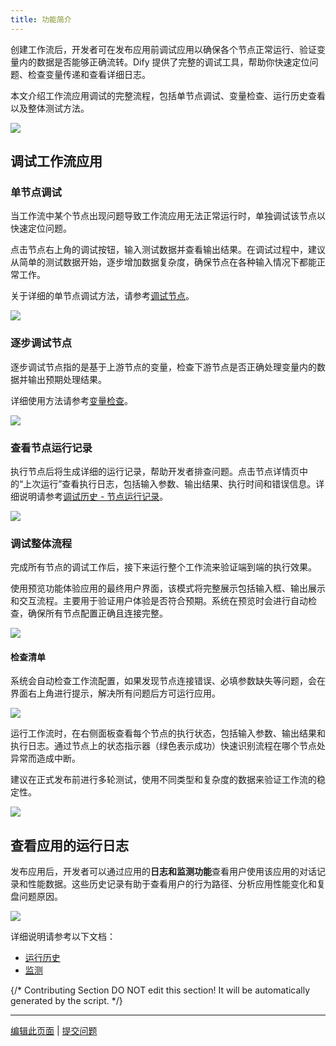 ```yaml
---
title: 功能简介
---
```


创建工作流后，开发者可在发布应用前调试应用以确保各个节点正常运行、验证变量内的数据是否能够正确流转。Dify 提供了完整的调试工具，帮助你快速定位问题、检查变量传递和查看详细日志。

本文介绍工作流应用调试的完整流程，包括单节点调试、变量检查、运行历史查看以及整体测试方法。

![](https://assets-docs.dify.ai/2025/06/8e7933b45a69241a9861a09fa47d5c62.png)

## 调试工作流应用

### 单节点调试

当工作流中某个节点出现问题导致工作流应用无法正常运行时，单独调试该节点以快速定位问题。

点击节点右上角的调试按钮，输入测试数据并查看输出结果。在调试过程中，建议从简单的测试数据开始，逐步增加数据复杂度，确保节点在各种输入情况下都能正常工作。

关于详细的单节点调试方法，请参考[调试节点](/zh-hans/guides/workflow/debug-and-preview/step-run)。

![](https://assets-docs.dify.ai/2025/06/44decb6644b140e46ed2e1e9246f48f7.png)

### 逐步调试节点

逐步调试节点指的是基于上游节点的变量，检查下游节点是否正确处理变量内的数据并输出预期处理结果。

详细使用方法请参考[变量检查](/zh-hans/guides/workflow/debug-and-preview/variable-inspect)。

![](https://assets-docs.dify.ai/2025/06/887630764b180a60becb6a4fcee2c622.png)

### 查看节点运行记录

执行节点后将生成详细的运行记录，帮助开发者排查问题。点击节点详情页中的“上次运行”查看执行日志，包括输入参数、输出结果、执行时间和错误信息。详细说明请参考[调试历史 - 节点运行记录](/zh-hans/guides/workflow/debug-and-preview/history-and-logs#节点运行记录)。

![](https://assets-docs.dify.ai/2025/06/a6011d5966c78a4d1705f2af44ed8af1.png)

### 调试整体流程

完成所有节点的调试工作后，接下来运行整个工作流来验证端到端的执行效果。

使用预览功能体验应用的最终用户界面，该模式将完整展示包括输入框、输出展示和交互流程。主要用于验证用户体验是否符合预期。系统在预览时会进行自动检查，确保所有节点配置正确且连接完整。

![](https://assets-docs.dify.ai/2025/06/de00849b363ec9356e5764b88b4331fb.png)

#### 检查清单

系统会自动检查工作流配置，如果发现节点连接错误、必填参数缺失等问题，会在界面右上角进行提示，解决所有问题后方可运行应用。

![](https://assets-docs.dify.ai/2025/06/85bafda1f786549c22404cd5ec711d0f.png)

运行工作流时，在右侧面板查看每个节点的执行状态，包括输入参数、输出结果和执行日志。通过节点上的状态指示器（绿色表示成功）快速识别流程在哪个节点处异常而造成中断。

建议在正式发布前进行多轮测试，使用不同类型和复杂度的数据来验证工作流的稳定性。

![](https://assets-docs.dify.ai/2025/06/c09f788f77b5f8ebdd635ddba66a1b99.png)

## 查看应用的运行日志

发布应用后，开发者可以通过应用的**日志和监测功能**查看用户使用该应用的对话记录和性能数据。这些历史记录有助于查看用户的行为路径、分析应用性能变化和复盘问题原因。

![](https://assets-docs.dify.ai/2025/06/6dd8e8a7186089a390679b6de4bb97b9.png)

详细说明请参考以下文档：

- [运行历史](/zh-hans/guides/workflow/debug-and-preview/history-and-logs)
- [监测](/zh-hans/guides/monitoring/README)

{/*
Contributing Section
DO NOT edit this section!
It will be automatically generated by the script.
*/}

---

[编辑此页面](https://github.com/langgenius/dify-docs/edit/main/zh-hans/guides/workflow/debug-and-preview/preview-and-run.mdx) | [提交问题](https://github.com/langgenius/dify-docs/issues/new?template=docs.yml)

